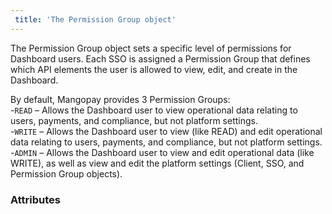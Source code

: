 ```yaml
---  
 title: 'The Permission Group object'  
---  
```


  

The Permission Group object sets a specific level of permissions for Dashboard users. Each SSO is assigned a Permission Group that defines which API elements the user is allowed to view, edit, and create in the Dashboard.  

By default, Mangopay provides 3 Permission Groups:  
-`READ` – Allows the Dashboard user to view operational data relating to users, payments, and compliance, but not platform settings.  
-`WRITE` – Allows the Dashboard user to view (like READ) and edit operational data relating to users, payments, and compliance, but not platform settings.  
-`ADMIN` – Allows the Dashboard user to view and edit operational data (like WRITE), as well as view and edit the platform settings (Client, SSO, and Permission Group objects).  

### Attributes  

<Id />  

<Name2 />  

<Tag1 />  

<Type7 />  

<CreationDate />  

<Scopes />